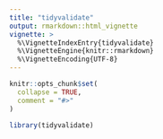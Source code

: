 ```yaml
---
title: "tidyvalidate"
output: rmarkdown::html_vignette
vignette: >
  %\VignetteIndexEntry{tidyvalidate}
  %\VignetteEngine{knitr::rmarkdown}
  %\VignetteEncoding{UTF-8}
---
```


```r
knitr::opts_chunk$set(
  collapse = TRUE,
  comment = "#>"
)
```

```r
library(tidyvalidate)
```
